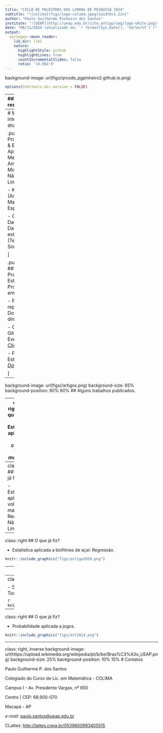 ```yaml
---
title: "CICLO DE PALESTRAS DAS LINHAS DE PESQUISA 2024"
subtitle: "![colima](figs/logo-colima.jpeg){width=1.2in}"
author: "Paulo Guilherme Pinheiro dos Santos"
institute: "![UEAP](http://ueap.edu.br/site_antigo/img/logo-white.png){width=2.6in}"
date: "08/11/2024 (atualizado em: `r format(Sys.Date(), '%d/%m/%Y')`)"
output:
  xaringan::moon_reader:
    lib_dir: libs
    nature:
      highlightStyle: github
      highlightLines: true
      countIncrementalSlides: false
      ratio: '14.562:9'
---
```


background-image: url(figs/qrcode_pgpinheiro2.github.io.png)

```r
options(htmltools.dir.version = FALSE)
```

---
## CV resumido

.pull-left[
## Acadêmico
- Mestre em Estatística - FAEST/ICEN/UFPA;

- Bacharel em Estatística - PPGME/ICEN/UFPA;

- Mestre em Zoologia - PPGZOO/MPEG/ICB/UFPA;

- Bacharel em Ciências Biológicas - ICB/UFPA;
]

.pull-right[
## Profissional

- Professor - COLIMA/UEAP;

- Estatístico/Técnico-Administrativo em Educação - UNIFAP;

- Projeto Oficina do Vestibulando;

- Auxiliar de Campo - IPAM;
]

---
# Meus interesses atuais

.pull-left[
## Probabilidade & Estatística Aplicada
- Meio Ambiente;
    - Modelos Não-Lineares
    
- Karate (Artes Marciais, Esporte);

- Ciência de Dados;
    - Dados não estruturados (Textos, Sons,...);

]

.pull-right[
## Programação Estatística
- Programação em ![R](https://www.r-project.org/Rlogo.png);

- Pesquisa reproduzível, Documentos dinâmicos,...

- Git e GitHub;
    - Exemplo: [Clique aqui!](https://github.com/pgpinheiro2/pesquisa_pg)

- Painéis Estatísticos: [*Dashboards*](https://estatisticas-unifap.shinyapps.io/app1/), 

]

---
background-image: url(figs//artigos.png)
background-size: 65%
background-position: 90% 60%
## Alguns trabalhos publicados.


---
class: right
## O que já fiz?
- Estatística aplicada a um *corpus*: *Topic modelling*

```r
knitr::include_graphics("figs/silin2024.png")
```


---
class: right
## O que já fiz?

- Estatística aplicada a volume de madeira: Regressão Não Linear.
```r
knitr::include_graphics("figs/sinape2024.png")
```

---
class: right
## O que já fiz?

- Estatística aplicada a biofilmes de açaí: Regressão.

```r
knitr::include_graphics("figs/artigo2019.png")
```

---
class: right
## O que já fiz?

- Estatística aplicada a qualidade de carvão: Testes de hipóteses.

```r
knitr::include_graphics("figs/art2018.png")
```

---
class: right
## O que já fiz?

- Séries temporais aplicada a vazão no Rio Tocantins, PA: SARIMA.

```r
knitr::include_graphics("figs/art2016.png")
```

---
class: right
## O que já fiz?

- Probabilidade aplicada a jogos.

```r
knitr::include_graphics("figs/art2014.png")
```


---
class: right, inverse
background-image: url(https://upload.wikimedia.org/wikipedia/pt/b/be/Bras%C3%A3o_UEAP.png)
background-size: 25%
background-position: 10% 15%
# Contatos

Paulo Guilherme P. dos Santos

Colegiado do Curso de Lic. em Matemática - COLIMA

Campus I - Av. Presidente Vargas, nº 650

Centro | CEP: 68.900-070

Macapá - AP 

*e-mail*: [paulo.santos@ueap.edu.br](mailto: paulo.santos@ueap.edu.br)

CLattes: [http://lattes.cnpq.br/0539600993405515](http://lattes.cnpq.br/0539600993405515)